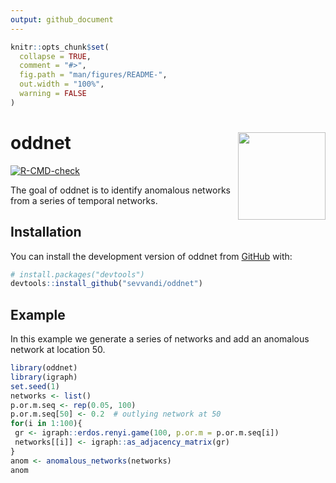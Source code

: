 ```yaml
---
output: github_document
---
```


<!-- README.md is generated from README.Rmd. Please edit that file -->

```r
knitr::opts_chunk$set(
  collapse = TRUE,
  comment = "#>",
  fig.path = "man/figures/README-",
  out.width = "100%",
  warning = FALSE
)
```

# oddnet <img src="man/figures/oddnet.png" width = 140 align="right" />

<!-- badges: start -->
  [![R-CMD-check](https://github.com/sevvandi/oddnet/workflows/R-CMD-check/badge.svg)](https://github.com/sevvandi/oddnet/actions)
  <!-- badges: end -->

The goal of oddnet is to identify anomalous networks from a series of temporal networks.

## Installation

You can install the development version of oddnet from [GitHub](https://github.com/) with:

``` r
# install.packages("devtools")
devtools::install_github("sevvandi/oddnet")
```

## Example

In this example we generate a series of networks and add an anomalous network at location 50.

```r
library(oddnet)
library(igraph)
set.seed(1)
networks <- list()
p.or.m.seq <- rep(0.05, 100)
p.or.m.seq[50] <- 0.2  # outlying network at 50
for(i in 1:100){
 gr <- igraph::erdos.renyi.game(100, p.or.m = p.or.m.seq[i])
 networks[[i]] <- igraph::as_adjacency_matrix(gr)
}
anom <- anomalous_networks(networks)
anom
```


